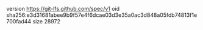 version https://git-lfs.github.com/spec/v1
oid sha256:e3d31681abee9b9f57e4f6dcae03d3e35a0ac3d848a05fdb74813f1e700fad44
size 28972
